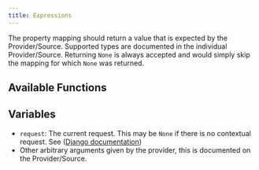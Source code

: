 ```yaml
---
title: Expressions
---
```


The property mapping should return a value that is expected by the Provider/Source. Supported types are documented in the individual Provider/Source. Returning `None` is always accepted and would simply skip the mapping for which `None` was returned.

## Available Functions


<Functions />

## Variables


<Objects />


<User />

-   `request`: The current request. This may be `None` if there is no contextual request. See ([Django documentation](https://docs.djangoproject.com/en/3.0/ref/request-response/#httprequest-objects))
-   Other arbitrary arguments given by the provider, this is documented on the Provider/Source.
